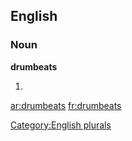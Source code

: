 
==English==

===Noun===
'''drumbeats'''

# {{plural of|[[drumbeat]]}}

[[Category:English plurals]]

[[ar:drumbeats]]
[[fr:drumbeats]]